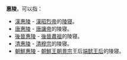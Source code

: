 '''惠陵'''，可以指：

* [[成都武侯祠|漢惠陵]] - [[刘备|漢昭烈帝]]的[[陵寝|陵寝]]。
* [[唐惠陵|唐惠陵]] - [[李憲_(寧王)|唐讓帝]]的陵寝。
* [[後晉惠陵|後晉惠陵]] - [[石彬|後晉肅祖]]的陵寝。
* [[清惠陵|清惠陵]] - [[清穆宗|清穆宗]]的陵寝。
* [[朝鮮惠陵|朝鮮惠陵]] - [[朝鮮王朝|朝鮮王朝]][[朝鮮景宗|景宗]]王后[[端懿王后|端懿王后]]的陵寝。

{{Disambig|Cat=二字墓葬建筑消歧义}}